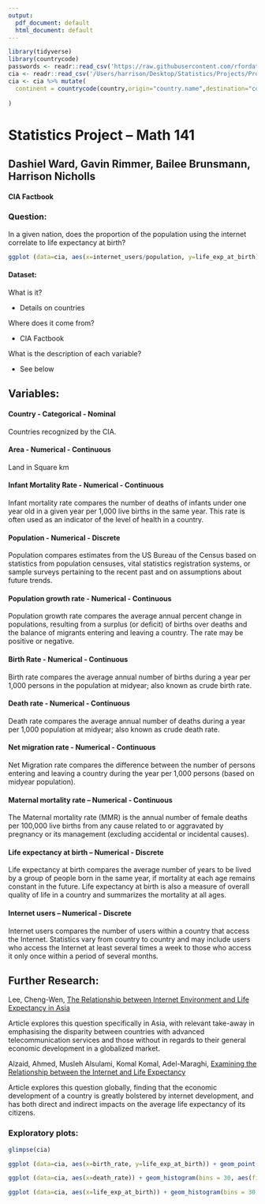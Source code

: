 ```yaml
---
output:
  pdf_document: default
  html_document: default
---
```

```r
library(tidyverse)
library(countrycode)
passwords <- readr::read_csv('https://raw.githubusercontent.com/rfordatascience/tidytuesday/master/data/2020/2020-01-14/passwords.csv')
cia <- readr::read_csv('/Users/harrison/Desktop/Statistics/Projects/Project 1/Stats-Project-1/cia_factbook.csv') #Change this to your csv's directory
cia <- cia %>% mutate(
  continent = countrycode(country,origin="country.name",destination="continent")
  
)
```

# Statistics Project – Math 141

## Dashiel Ward, Gavin Rimmer, Bailee Brunsmann, Harrison Nicholls

#### CIA Factbook

### Question:

In a given nation, does the proportion of the population using the internet correlate to life expectancy at birth?


```r
ggplot (data=cia, aes(x=internet_users/population, y=life_exp_at_birth)) + geom_point(aes(color = continent,size=population)) + xlab('Internet users / population') + ylab('Life Expentancy at birth')
```



#### Dataset:


What is it?

- Details on countries

Where does it come from? 

- CIA Factbook

What is the description of each variable?

- See below


## Variables:

#### Country - Categorical - Nominal
Countries recognized by the CIA.

#### Area - Numerical - Continuous
Land in Square km

#### Infant Mortality Rate - Numerical - Continuous
Infant mortality rate compares the number of deaths of infants under one year old in a given year per 1,000 live births in the same year. This rate is often used as an indicator of the level of health in a country.

#### Population - Numerical - Discrete
Population compares estimates from the US Bureau of the Census based on statistics from population censuses, vital statistics registration systems, or sample surveys pertaining to the recent past and on assumptions about future trends.

#### Population growth rate - Numerical - Continuous
Population growth rate compares the average annual percent change in populations, resulting from a surplus (or deficit) of births over deaths and the balance of migrants entering and leaving a country. The rate may be positive or negative.

#### Birth Rate - Numerical - Continuous
Birth rate compares the average annual number of births during a year per 1,000 persons in the population at midyear; also known as crude birth rate.

#### Death rate - Numerical - Continuous
Death rate compares the average annual number of deaths during a year per 1,000 population at midyear; also known as crude death rate.

#### Net migration rate - Numerical - Continuous
Net Migration rate compares the difference between the number of persons entering and leaving a country during the year per 1,000 persons (based on midyear population).

#### Maternal mortality rate – Numerical - Continuous
The Maternal mortality rate (MMR) is the annual number of female deaths per 100,000 live births from any cause related to or aggravated by pregnancy or its management (excluding accidental or incidental causes).

#### Life expectancy at birth – Numerical - Discrete
Life expectancy at birth compares the average number of years to be lived by a group of people born in the same year, if mortality at each age remains constant in the future. Life expectancy at birth is also a measure of overall quality of life in a country and summarizes the mortality at all ages.

#### Internet users – Numerical - Discrete
Internet users compares the number of users within a country that access the Internet. Statistics vary from country to country and may include users who access the Internet at least several times a week to those who access it only once within a period of several months.


## Further Research:
Lee, Cheng-Wen, [The Relationship between Internet Environment and Life Expectancy in Asia](http://buscompress.com/uploads/3/4/9/8/34980536/riber_8-2_06_m18-053_70-80.pdf)

  Article explores this question specifically in Asia, with relevant take-away in emphasising the disparity between countries with advanced telecommunication services and those without in regards to their general economic development in a globalized market.

Alzaid, Ahmed, Musleh Alsulami, Komal Komal, Adel-Maraghi, [Examining the Relationship between the Internet and Life Expectancy](https://www.researchgate.net/publication/268631883_Examining_the_Relationship_between_the_Internet_and_Life_Expectancy#read)

  Article explores this question globally, finding that the economic development of a country is greatly bolstered by internet development, and has both direct and indirect impacts on the average life expectancy of its citizens.

\newpage
### Exploratory plots:


```r
glimpse(cia)
```


```r
ggplot (data=cia, aes(x=birth_rate, y=life_exp_at_birth)) + geom_point(aes(color = continent,size=population)) + xlab("Birth Rate - births per 1,000 people") + ylab("Life Expentancy At Birth")
```


```r
ggplot (data=cia, aes(x=death_rate)) + geom_histogram(bins = 30, aes(fill = continent)) + xlab("Death Rate - deaths per 1,000 people") + ylab("Count")
```
```r
ggplot (data=cia, aes(x=life_exp_at_birth)) + geom_histogram(bins = 30, aes(color = death_rate,fill=continent)) + xlab("Life Expectancy at Birth - years") + ylab("Count")
```





